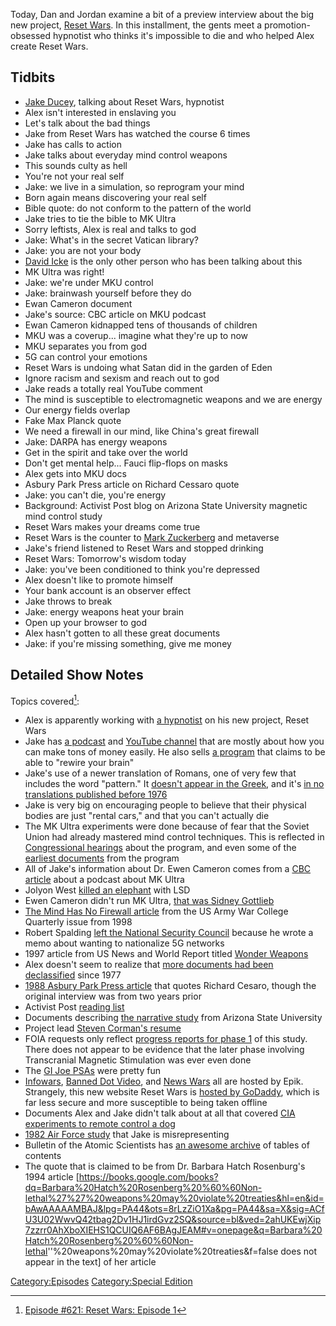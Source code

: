 {{DEFAULTSORT:
    #_EPISODE_0621:Episode 1
}}{{Episode
    | title           = Episode 1
    | caption         = Listen to this episode on [https://knowledgefight.libsyn.com/621-reset-wars-episode-1 Libsyn] [https://open.spotify.com/episode/5jY39590VUOlIPKd7VGRB7 Spotify], Read the [[Transcript/621: Reset Wars: Episode 1|Unofficial Transcript]], View discussion on [https://reddit.com/r4obzv Reddit]
    | episodeNumber   = 621
    | length          = 02:44:54
    | airDate         = November 29, 2021
    | episodeType     = [[:Category:Special Edition|Special Edition]]
    | appearance      = [[Jake Ducey]], [[David Icke]], [[Ewan Cameron]], [[Max Planck]], [[Richard Cessaro]], [[Mark Zuckerberg]]
    | previousEpisode = [[620: November 23, 2021]]
    | nextEpisode     = [[622: June 30-July 1, 2003]]
}}

{{Stub}}

Today, Dan and Jordan examine a bit of a preview interview about the big new project, [[Reset Wars]].  In this installment, the gents meet a promotion-obsessed hypnotist who thinks it's impossible to die and who helped Alex create Reset Wars.

==Tidbits==

*[[Jake Ducey]], talking about Reset Wars, hypnotist
*Alex isn't interested in enslaving you
*Let's talk about the bad things
*Jake from Reset Wars has watched the course 6 times
*Jake has calls to action
*Jake talks about everyday mind control weapons
*This sounds culty as hell
*You're not your real self
*Jake: we live in a simulation, so reprogram your mind
*Born again means discovering your real self
*Bible quote: do not conform to the pattern of the world
*Jake tries to tie the bible to MK Ultra
*Sorry leftists, Alex is real and talks to god
*Jake: What's in the secret Vatican library?
*Jake: you are not your body
*[[David Icke]] is the only other person who has been talking about this
*MK Ultra was right!
*Jake: we're under MKU control
*Jake: brainwash yourself before they do
*Ewan Cameron document
*Jake's source: CBC article on MKU podcast
*Ewan Cameron kidnapped tens of thousands of children
*MKU was a coverup... imagine what they're up to now
*MKU separates you from god
*5G can control your emotions
*Reset Wars is undoing what Satan did in the garden of Eden
*Ignore racism and sexism and reach out to god
*Jake reads a totally real YouTube comment
*The mind is susceptible to electromagnetic weapons and we are energy
*Our energy fields overlap
*Fake Max Planck quote
*We need a firewall in our mind, like China's great firewall
*Jake: DARPA has energy weapons
*Get in the spirit and take over the world
*Don't get mental help... Fauci flip-flops on masks
*Alex gets into MKU docs
*Asbury Park Press article on Richard Cessaro quote
*Jake: you can't die, you're energy
*Background: Activist Post blog on Arizona State University magnetic mind control study
*Reset Wars makes your dreams come true
*Reset Wars is the counter to [[Mark Zuckerberg]] and metaverse
*Jake's friend listened to Reset Wars and stopped drinking
*Reset Wars: Tomorrow's wisdom today
*Jake: you've been conditioned to think you're depressed
*Alex doesn't like to promote himself
*Your bank account is an observer effect
*Jake throws to break
*Jake: energy weapons heat your brain
*Open up your browser to god
*Alex hasn't gotten to all these great documents
*Jake: if you're missing something, give me money

==Detailed Show Notes==

Topics covered<ref>[https://knowledgefight.com/research/2021/11/28/episode-621-reset-wars-episode-1 Episode #621: Reset Wars: Episode 1]</ref>:

*Alex is apparently working with [https://www.jakeducey.com a hypnotist] on his new project, Reset Wars
*Jake has [https://www.iheart.com/podcast/256-jake-duceys-2nd-mind-podca-30941079/ a podcast] and [https://www.youtube.com/user/jakeducey YouTube channel] that are mostly about how you can make tons of money easily. He also sells [https://www.transcendzen.com/2nd-mind-neuro-programmer-review/ a program] that claims to be able to "rewire your brain"
*Jake's use of a newer translation of Romans, one of very few that includes the word "pattern." It [https://biblehub.com/text/romans/12-2.htm doesn't appear in the Greek], and it's [https://www.biblegateway.com/verse/en/Romans%2012:2 in no translations published before 1976]
*Jake is very big on encouraging people to believe that their physical bodies are just "rental cars," and that you can't actually die
*The MK Ultra experiments were done because of fear that the Soviet Union had already mastered mind control techniques. This is reflected in [https://www.intelligence.senate.gov/sites/default/files/hearings/95mkultra.pdf Congressional hearings] about the program, and even some of the [https://documents2.theblackvault.com/documents/cia/mkultra/26-C00140401.pdf earliest documents] from the program
*All of Jake's information about Dr. Ewen Cameron comes from a [https://newsinteractives.cbc.ca/longform/brainwashed-mkultra CBC article] about a podcast about MK Ultra
*Jolyon West [https://www.theguardian.com/science/2004/feb/26/research.science killed an elephant] with LSD
*Ewen Cameron didn't run MK Ultra, [https://www.nytimes.com/1999/03/10/us/sidney-gottlieb-80-dies-took-lsd-to-cia.html that was Sidney Gottlieb]
*[https://press.armywarcollege.edu/parameters/vol28/iss1/12/ The Mind Has No Firewall article] from the US Army War College Quarterly issue from 1998
*Robert Spalding [https://www.axios.com/5g-memo-author-1517622680-3c5a0117-5024-4e79-b52a-b839f10ab77e.html left the National Security Council] because he wrote a memo about wanting to nationalize 5G networks
*1997 article from US News and World Report titled [https://web.archive.org/web/20071017110121/http://usnews.com/usnews/culture/articles/970707/archive_007360.htm Wonder Weapons]
*Alex doesn't seem to realize that [https://www.newsweek.com/project-mkultra-documents-cia-brainwashing-techniques-black-vault-1073061 more documents had been declassified] since 1977
*[https://www.newspapers.com/image/?clipping_id=32754833&fcfToken=eyJhbGciOiJIUzI1NiIsInR5cCI6IkpXVCJ9.eyJmcmVlLXZpZXctaWQiOjE0NDE1MTczNywiaWF0IjoxNjM4MDYzMzY1LCJleHAiOjE2MzgxNDk3NjV9.Lz52Q7oE5upcwepzH-Bz3m0TfK_8p5Hg6x4xgJ98pGE 1988 Asbury Park Press article] that quotes Richard Cesaro, though the original interview was from two years prior
*Activist Post [https://www.activistpost.com/reading-list reading list]
*Documents describing [https://www.fbcoverup.com/docs/library/2013-01-2013-Whistleblower-Reveals-Military-Mind-Control-Project-at-Major-University-ASU-Secret-DARPA-Mind-Control-Project-Revealed-by-Anonymous-Bibliotecapleyades-net-Jan-29-2013.pdf the narrative study] from Arizona State University
*Project lead [https://isearch.asu.edu/profile/25690/cv Steven Corman's resume]
*FOIA requests only reflect [https://www.theblackvault.com/documentarchive/darpa-mind-control-project/ progress reports for phase 1] of this study. There does not appear to be evidence that the later phase involving Transcranial Magnetic Stimulation was ever even done
*The [https://www.youtube.com/watch?v=dzyh_nEuh3M GI Joe PSAs] were pretty fun
*[https://whois.domaintools.com/infowars.com Infowars], [https://whois.domaintools.com/banned.video Banned Dot Video], and [https://whois.domaintools.com/newswars.com News Wars] all are hosted by Epik. Strangely, this new website Reset Wars is [https://whois.domaintools.com/resetwars.com hosted by GoDaddy], which is far less secure and more susceptible to being taken offline
*Documents Alex and Jake didn't talk about at all that covered [https://documents2.theblackvault.com/documents/cia/behavioral/C00021825.pdf CIA experiments to remote control a dog]
*[https://apps.dtic.mil/sti/pdfs/ADA118457.pdf 1982 Air Force study] that Jake is misrepresenting
*Bulletin of the Atomic Scientists has [http://ftp.math.utah.edu/pub/tex/bib/toc/bullatsci.html an awesome archive] of tables of contents
*The quote that is claimed to be from Dr. Barbara Hatch Rosenburg's 1994 article [https://books.google.com/books?dq=Barbara%20Hatch%20Rosenberg%20%60%60Non-lethal%27%27%20weapons%20may%20violate%20treaties&hl=en&id=bAwAAAAAMBAJ&lpg=PA44&ots=8rLzZiO1Xa&pg=PA44&sa=X&sig=ACfU3U02WwvQ42tbag2Dv1HJ1irdGvz2SQ&source=bl&ved=2ahUKEwjXip7zzrr0AhXboXIEHS1QCUIQ6AF6BAgJEAM#v=onepage&q=Barbara%20Hatch%20Rosenberg%20%60%60Non-lethal''%20weapons%20may%20violate%20treaties&f=false does not appear in the text] of her article

[[Category:Episodes]]
[[Category:Special Edition]]
